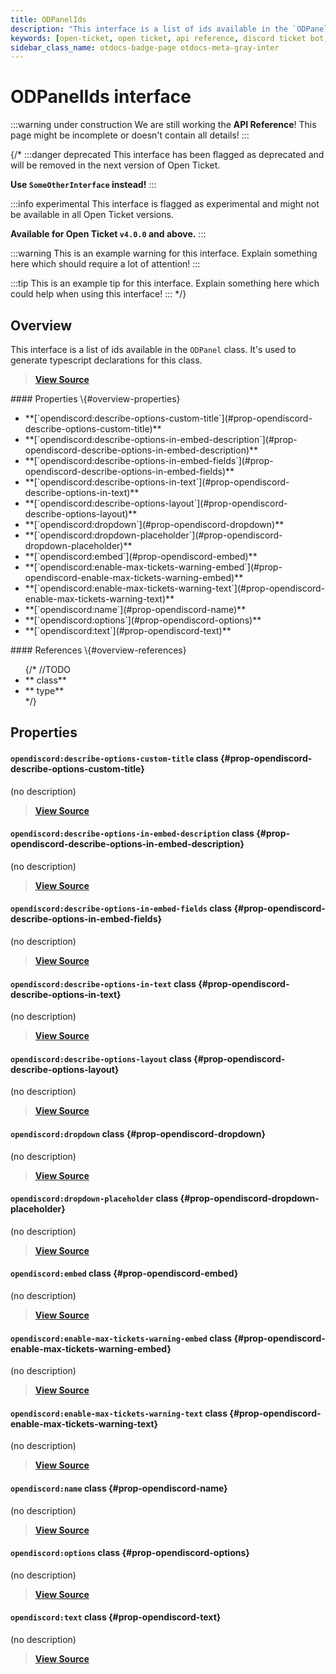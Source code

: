 ```yaml
---
title: ODPanelIds
description: "This interface is a list of ids available in the `ODPanel` class. It's used to generate typescript declarations for this class."
keywords: [open-ticket, open ticket, api reference, discord ticket bot, interface]
sidebar_class_name: otdocs-badge-page otdocs-meta-gray-inter
---
```

<head>
    <link rel="apple-touch-icon" href="/img/logo_vertical.png"/>
</head>

# ODPanelIds <M color="gray">interface</M>

:::warning under construction
We are still working the **API Reference**! This page might be incomplete or doesn't contain all details!
:::

{/*
:::danger deprecated
This interface has been flagged as deprecated and will be removed in the next version of Open Ticket.

**Use `SomeOtherInterface` instead!**
:::

:::info experimental
This interface is flagged as experimental and might not be available in all Open Ticket versions.

**Available for Open Ticket `v4.0.0` and above.**
:::

:::warning
This is an example warning for this interface. Explain something here which should require a lot of attention!
:::

:::tip
This is an example tip for this interface. Explain something here which could help when using this interface!
:::
*/}

## Overview
This interface is a list of ids available in the `ODPanel` class.
It's used to generate typescript declarations for this class.

> [**View Source**](https://otgithub.dj-dj.be/tree/main/src/core/api/openticket/panel.ts#L56)

<FlexHorizontal>
<div style={{width:"50%"}}>
    #### Properties \{#overview-properties}
    <ul>
        <li>**[`opendiscord:describe-options-custom-title`](#prop-opendiscord-describe-options-custom-title)**</li>
        <li>**[`opendiscord:describe-options-in-embed-description`](#prop-opendiscord-describe-options-in-embed-description)**</li>
        <li>**[`opendiscord:describe-options-in-embed-fields`](#prop-opendiscord-describe-options-in-embed-fields)**</li>
        <li>**[`opendiscord:describe-options-in-text`](#prop-opendiscord-describe-options-in-text)**</li>
        <li>**[`opendiscord:describe-options-layout`](#prop-opendiscord-describe-options-layout)**</li>
        <li>**[`opendiscord:dropdown`](#prop-opendiscord-dropdown)**</li>
        <li>**[`opendiscord:dropdown-placeholder`](#prop-opendiscord-dropdown-placeholder)**</li>
        <li>**[`opendiscord:embed`](#prop-opendiscord-embed)**</li>
        <li>**[`opendiscord:enable-max-tickets-warning-embed`](#prop-opendiscord-enable-max-tickets-warning-embed)**</li>
        <li>**[`opendiscord:enable-max-tickets-warning-text`](#prop-opendiscord-enable-max-tickets-warning-text)**</li>
        <li>**[`opendiscord:name`](#prop-opendiscord-name)**</li>
        <li>**[`opendiscord:options`](#prop-opendiscord-options)**</li>
        <li>**[`opendiscord:text`](#prop-opendiscord-text)**</li>
    </ul>
</div>
<div style={{width:"50%"}}>
    #### References \{#overview-references}
    <ul>
        {/*
        //TODO
        <li>**<code><ApiUrl url="class:ODId" label="api.ODId"/></code> <M color="purple">class</M>**</li>
        <li>**<code><ApiUrl url="type:ODExampleType" label="api.ODExampleType"/></code> <M color="brown">type</M>**</li>
        */}
    </ul>
</div>
</FlexHorizontal>

## Properties
<Divider></Divider>
#### `opendiscord:describe-options-custom-title` <M color="purple">class</M> <ApiBlock><ApiUrl url="class:ODPanelData" label="api.ODPanelData"/></ApiBlock> \{#prop-opendiscord-describe-options-custom-title}
(no description)

> [**View Source**](https://otgithub.dj-dj.be/tree/main/src/core/api/openticket/panel.ts#L70)

<Divider></Divider>
#### `opendiscord:describe-options-in-embed-description` <M color="purple">class</M> <ApiBlock><ApiUrl url="class:ODPanelData" label="api.ODPanelData"/></ApiBlock> \{#prop-opendiscord-describe-options-in-embed-description}
(no description)

> [**View Source**](https://otgithub.dj-dj.be/tree/main/src/core/api/openticket/panel.ts#L73)

<Divider></Divider>
#### `opendiscord:describe-options-in-embed-fields` <M color="purple">class</M> <ApiBlock><ApiUrl url="class:ODPanelData" label="api.ODPanelData"/></ApiBlock> \{#prop-opendiscord-describe-options-in-embed-fields}
(no description)

> [**View Source**](https://otgithub.dj-dj.be/tree/main/src/core/api/openticket/panel.ts#L72)

<Divider></Divider>
#### `opendiscord:describe-options-in-text` <M color="purple">class</M> <ApiBlock><ApiUrl url="class:ODPanelData" label="api.ODPanelData"/></ApiBlock> \{#prop-opendiscord-describe-options-in-text}
(no description)

> [**View Source**](https://otgithub.dj-dj.be/tree/main/src/core/api/openticket/panel.ts#L71)

<Divider></Divider>
#### `opendiscord:describe-options-layout` <M color="purple">class</M> <ApiBlock><ApiUrl url="class:ODPanelData" label="api.ODPanelData"/></ApiBlock> \{#prop-opendiscord-describe-options-layout}
(no description)

> [**View Source**](https://otgithub.dj-dj.be/tree/main/src/core/api/openticket/panel.ts#L69)

<Divider></Divider>
#### `opendiscord:dropdown` <M color="purple">class</M> <ApiBlock><ApiUrl url="class:ODPanelData" label="api.ODPanelData"/></ApiBlock> \{#prop-opendiscord-dropdown}
(no description)

> [**View Source**](https://otgithub.dj-dj.be/tree/main/src/core/api/openticket/panel.ts#L59)

<Divider></Divider>
#### `opendiscord:dropdown-placeholder` <M color="purple">class</M> <ApiBlock><ApiUrl url="class:ODPanelData" label="api.ODPanelData"/></ApiBlock> \{#prop-opendiscord-dropdown-placeholder}
(no description)

> [**View Source**](https://otgithub.dj-dj.be/tree/main/src/core/api/openticket/panel.ts#L64)

<Divider></Divider>
#### `opendiscord:embed` <M color="purple">class</M> <ApiBlock><ApiUrl url="class:ODPanelData" label="api.ODPanelData"/></ApiBlock> \{#prop-opendiscord-embed}
(no description)

> [**View Source**](https://otgithub.dj-dj.be/tree/main/src/core/api/openticket/panel.ts#L62)

<Divider></Divider>
#### `opendiscord:enable-max-tickets-warning-embed` <M color="purple">class</M> <ApiBlock><ApiUrl url="class:ODPanelData" label="api.ODPanelData"/></ApiBlock> \{#prop-opendiscord-enable-max-tickets-warning-embed}
(no description)

> [**View Source**](https://otgithub.dj-dj.be/tree/main/src/core/api/openticket/panel.ts#L67)

<Divider></Divider>
#### `opendiscord:enable-max-tickets-warning-text` <M color="purple">class</M> <ApiBlock><ApiUrl url="class:ODPanelData" label="api.ODPanelData"/></ApiBlock> \{#prop-opendiscord-enable-max-tickets-warning-text}
(no description)

> [**View Source**](https://otgithub.dj-dj.be/tree/main/src/core/api/openticket/panel.ts#L66)

<Divider></Divider>
#### `opendiscord:name` <M color="purple">class</M> <ApiBlock><ApiUrl url="class:ODPanelData" label="api.ODPanelData"/></ApiBlock> \{#prop-opendiscord-name}
(no description)

> [**View Source**](https://otgithub.dj-dj.be/tree/main/src/core/api/openticket/panel.ts#L57)

<Divider></Divider>
#### `opendiscord:options` <M color="purple">class</M> <ApiBlock><ApiUrl url="class:ODPanelData" label="api.ODPanelData"/></ApiBlock> \{#prop-opendiscord-options}
(no description)

> [**View Source**](https://otgithub.dj-dj.be/tree/main/src/core/api/openticket/panel.ts#L58)

<Divider></Divider>
#### `opendiscord:text` <M color="purple">class</M> <ApiBlock><ApiUrl url="class:ODPanelData" label="api.ODPanelData"/></ApiBlock> \{#prop-opendiscord-text}
(no description)

> [**View Source**](https://otgithub.dj-dj.be/tree/main/src/core/api/openticket/panel.ts#L61)

<Divider></Divider>

